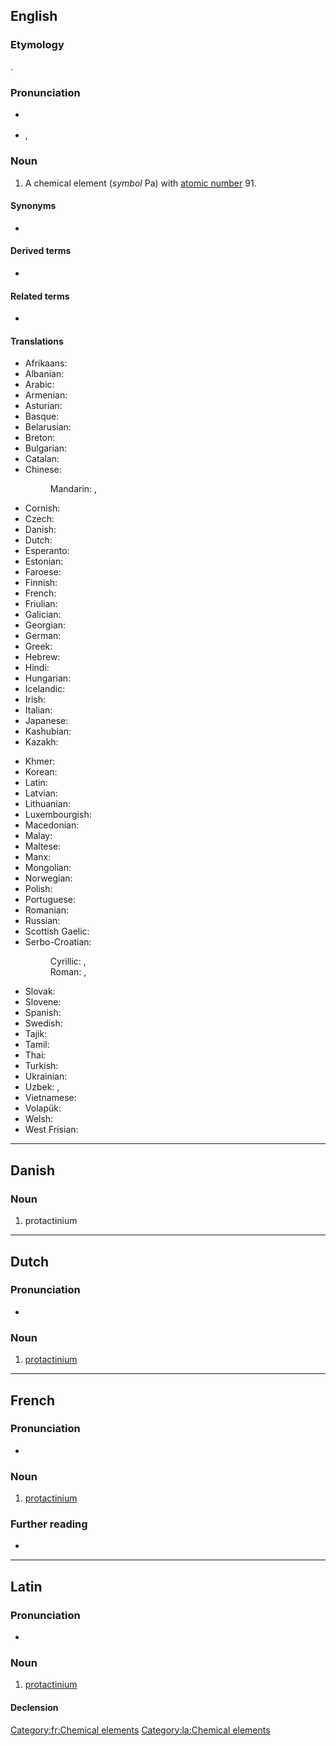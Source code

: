 {{also|Protactinium}}
==English==
{{elements|lang=en|Pa|thorium|Th|uranium|U}}

===Etymology===
{{prefix|en|proto|actinium}}.

===Pronunciation===
* {{a|UK}} {{IPA|en|/ˌpɹəʊ.tækˈtɪn.i.əm/}}
* {{a|US}} {{enPR|prō"tăktĭ'nēəm}}, {{IPA|en|/ˌpɹoʊ.tækˈtɪn.i.əm/}}

===Noun===
{{en-noun|-}}
{{wikipedia}}

# A chemical element (''symbol'' Pa) with [[atomic number]] 91.

====Synonyms====
* {{l|en|protoactinium}} {{qualifier|dated}}

====Derived terms====
* {{l|en|eka-protactinium}}

====Related terms====
* {{l|en|actinium}}

====Translations====
{{trans-top|chemical element}}
* Afrikaans: {{t+|af|protaktinium}}
* Albanian: {{t|sq|protaktin}}
* Arabic: {{t|ar|بْرُوتَكْتِنْيُوم|tr=brutaktinyum|m}}
* Armenian: {{t+|hy|պրոտակտինիում}}
* Asturian: {{t|ast|protactiniu|m}}
* Basque: {{t|eu|protaktinioa}}
* Belarusian: {{t|be|пратакты́ній|m}}
* Breton: {{t+|br|protaktiniom}}
* Bulgarian: {{t|bg|протакти́ний|m}}
* Catalan: {{t+|ca|protactini|m}}
* Chinese:
*: Mandarin: {{t+|cmn|鏷}}, {{t+|cmn|镤|tr=pú}}
* Cornish: {{t|kw|protoactynyum}}
* Czech: {{t+|cs|protaktinium}}
* Danish: {{t+|da|protactinium|n}}
* Dutch: {{t+|nl|protactinium|n}}
* Esperanto: {{t+|eo|protaktinio}}
* Estonian: {{t+|et|protaktiinium}}
* Faroese: {{t|fo|protaktinium|n}}
* Finnish: {{t+|fi|protaktinium}}
* French: {{t+|fr|protactinium|m}}
* Friulian: {{t|fur|protoatini}}
* Galician: {{t+|gl|protactinio|m}}
* Georgian: {{t|ka|პროტაქტინიუმი}}
* German: {{t+|de|Protactinium|n}}
* Greek: {{t+|el|πρωτακτίνιο|n}}
* Hebrew: {{t+|he|פרוטקטיניום|tr=protaktínyum}}
* Hindi: {{t|hi|प्रैजातु|tr=praijaatu|sc=Deva}}
* Hungarian: {{t+|hu|protaktínium}}
* Icelandic: {{t+|is|protaktín}}
* Irish: {{t|ga|prótachtainiam|m}}
* Italian: {{t+|it|protoattinio|m}}
* Japanese: {{t+|ja|プロトアクチニウム|tr=purotoakuchiniumu}}
* Kashubian: {{t|csb|protaktin}}
* Kazakh: {{t+|kk|протактиний|sc=Cyrl}}
{{trans-mid}}
* Khmer: {{t|km|ប្រូតាក់ទីញ៉ូម|tr=protaktinhum|sc=Khmr}}
* Korean: {{t+|ko|프로트악티늄}}
* Latin: {{t+|la|protactinium}}
* Latvian: {{t|lv|protaktīnijs}}
* Lithuanian: {{t+|lt|protaktinis}}
* Luxembourgish: {{t|lb|Protaktinium}}
* Macedonian: {{t|mk|протактиниум|m}}
* Malay: {{t|ms|protaktinium}}
* Maltese: {{t|mt|protaktinjum}}
* Manx: {{t|gv|protaghtinnium}}
* Mongolian: {{t|mn|протактини}}
* Norwegian: {{t|no|protactinium}}
* Polish: {{t+|pl|protaktyn|m}}
* Portuguese: {{t+|pt|protactínio|m}}
* Romanian: {{t+|ro|protactiniu|n}}
* Russian: {{t+|ru|протакти́ний|m}}
* Scottish Gaelic: {{t|gd|pròtactainiam}}
* Serbo-Croatian:
*: Cyrillic: {{t|sh|протоактиниj|sc=Cyrl}}, {{t|sh|протоактиниjум|sc=Cyrl}}
*: Roman: {{t+|sh|protaktinij}}, {{t|sh|protaktinijum|m}}
* Slovak: {{t+|sk|protaktínium|n}}
* Slovene: {{t+|sl|protaktinij}}
* Spanish: {{t+|es|protactinio|m}}
* Swedish: {{t+|sv|protaktinium}}
* Tajik: {{t|tg|протактиний}}
* Tamil: {{t|ta|புரொட்டக்டினியம்}}
* Thai: {{t|th|โพรแทกทิเนียม}}
* Turkish: {{t+|tr|protaktinyum}}
* Ukrainian: {{t|uk|протакти́ній|m}}
* Uzbek: {{t+|uz|protaktiniy}}, {{t|uz|протактиний|sc=Cyrl}}
* Vietnamese: {{t|vi|protactini}}
* Volapük: {{t+|vo|protaktinin}}
* Welsh: {{t|cy|protoactiniwm}}
* West Frisian: {{t|fy|protactinium}}
{{trans-bottom}}

----

==Danish==

===Noun===
{{da-noun}}

# protactinium

----

==Dutch==
{{wikipedia|lang=nl}}
{{elements|Pa|thorium|Th|uranium|U|lang=nl}}

===Pronunciation===
* {{audio|nl|Nl-protactinium.ogg|Audio}}

===Noun===
{{nl-noun|n|-|-}}

# [[#English|protactinium]]

----

==French==
{{wikipedia|lang=fr}}

===Pronunciation===
* {{fr-IPA}}

===Noun===
{{fr-noun|m|-}}

# [[#English|protactinium]]

===Further reading===
* {{R:TLFi}}

[[Category:fr:Chemical elements]]

----

==Latin==
{{wikipedia|lang=la}}

===Pronunciation===
* {{la-IPA|prōtactīnium|eccl=yes}}

===Noun===
{{la-noun|prōtactīnium<2.-ium>}}

# [[#English|protactinium]]

====Declension====
{{la-ndecl|prōtactīnium<2.-ium>}}

[[Category:la:Chemical elements]]